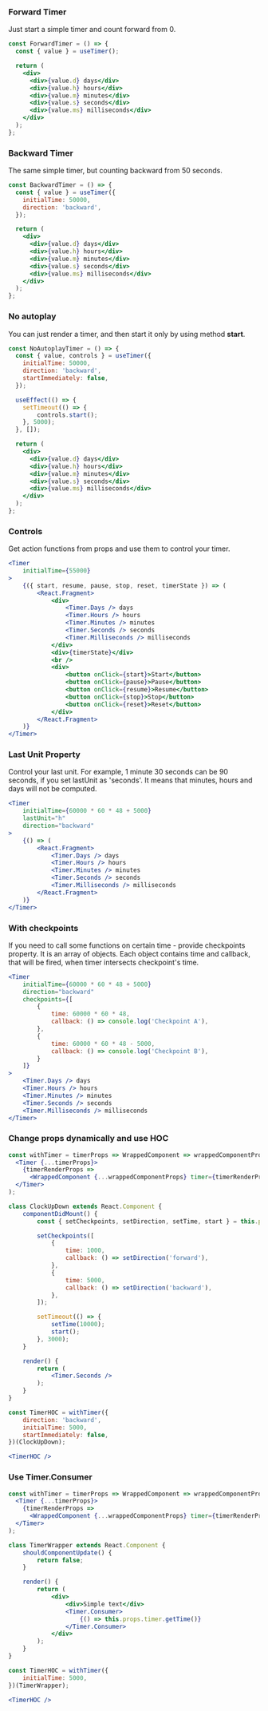 ### Forward Timer

Just start a simple timer and count forward from 0.

```jsx
const ForwardTimer = () => {
  const { value } = useTimer();

  return (
    <div>
      <div>{value.d} days</div>
      <div>{value.h} hours</div>
      <div>{value.m} minutes</div>
      <div>{value.s} seconds</div>
      <div>{value.ms} milliseconds</div>
    </div>
  );
};
```

### Backward Timer

The same simple timer, but counting backward from 50 seconds.

```jsx
const BackwardTimer = () => {
  const { value } = useTimer({
    initialTime: 50000,
    direction: 'backward',
  });

  return (
    <div>
      <div>{value.d} days</div>
      <div>{value.h} hours</div>
      <div>{value.m} minutes</div>
      <div>{value.s} seconds</div>
      <div>{value.ms} milliseconds</div>
    </div>
  );
};
```

### No autoplay

You can just render a timer, and then start it only by using method **start**.

```jsx
const NoAutoplayTimer = () => {
  const { value, controls } = useTimer({
    initialTime: 50000,
    direction: 'backward',
    startImmediately: false,
  });

  useEffect(() => {
    setTimeout(() => {
        controls.start();
    }, 5000);
  }, []);

  return (
    <div>
      <div>{value.d} days</div>
      <div>{value.h} hours</div>
      <div>{value.m} minutes</div>
      <div>{value.s} seconds</div>
      <div>{value.ms} milliseconds</div>
    </div>
  );
};
```

### Controls

Get action functions from props and use them to control your timer.

```jsx
<Timer
    initialTime={55000}
>
    {({ start, resume, pause, stop, reset, timerState }) => (
        <React.Fragment>
            <div>
                <Timer.Days /> days
                <Timer.Hours /> hours
                <Timer.Minutes /> minutes
                <Timer.Seconds /> seconds
                <Timer.Milliseconds /> milliseconds
            </div>
            <div>{timerState}</div>
            <br />
            <div>
                <button onClick={start}>Start</button>
                <button onClick={pause}>Pause</button>
                <button onClick={resume}>Resume</button>
                <button onClick={stop}>Stop</button>
                <button onClick={reset}>Reset</button>
            </div>
        </React.Fragment>
    )}
</Timer>
```



### Last Unit Property

Control your last unit. For example, 1 minute 30 seconds can be 90 seconds, if you set lastUnit as 'seconds'.
It means that minutes, hours and days will not be computed.

```jsx
<Timer
    initialTime={60000 * 60 * 48 + 5000}
    lastUnit="h"
    direction="backward"
>
    {() => (
        <React.Fragment>
            <Timer.Days /> days
            <Timer.Hours /> hours
            <Timer.Minutes /> minutes
            <Timer.Seconds /> seconds
            <Timer.Milliseconds /> milliseconds
        </React.Fragment>
    )}
</Timer>
```

### With checkpoints

If you need to call some functions on certain time - provide checkpoints property. It is an array of objects.
Each object contains time and callback, that will be fired, when timer intersects checkpoint's time.

```jsx
<Timer
    initialTime={60000 * 60 * 48 + 5000}
    direction="backward"
    checkpoints={[
        {
            time: 60000 * 60 * 48,
            callback: () => console.log('Checkpoint A'),
        },
        {
            time: 60000 * 60 * 48 - 5000,
            callback: () => console.log('Checkpoint B'),
        }
    ]}
>
    <Timer.Days /> days
    <Timer.Hours /> hours
    <Timer.Minutes /> minutes
    <Timer.Seconds /> seconds
    <Timer.Milliseconds /> milliseconds
</Timer>
```

### Change props dynamically and use HOC

```jsx
const withTimer = timerProps => WrappedComponent => wrappedComponentProps => (
  <Timer {...timerProps}>
    {timerRenderProps =>
      <WrappedComponent {...wrappedComponentProps} timer={timerRenderProps} />}
  </Timer>
);

class ClockUpDown extends React.Component {
    componentDidMount() {
        const { setCheckpoints, setDirection, setTime, start } = this.props.timer;

        setCheckpoints([
            {
                time: 1000,
                callback: () => setDirection('forward'),
            },
            {
                time: 5000,
                callback: () => setDirection('backward'),
            },
        ]);

        setTimeout(() => {
            setTime(10000);
            start();
        }, 3000);
    }

    render() {
        return (
            <Timer.Seconds />
        );
    }
}

const TimerHOC = withTimer({
    direction: 'backward',
    initialTime: 5000,
    startImmediately: false,
})(ClockUpDown);

<TimerHOC />
```

### Use Timer.Consumer

```jsx
const withTimer = timerProps => WrappedComponent => wrappedComponentProps => (
  <Timer {...timerProps}>
    {timerRenderProps =>
      <WrappedComponent {...wrappedComponentProps} timer={timerRenderProps} />}
  </Timer>
);

class TimerWrapper extends React.Component {
    shouldComponentUpdate() {
        return false;
    }

    render() {
        return (
            <div>
                <div>Simple text</div>
                <Timer.Consumer>
                    {() => this.props.timer.getTime()}
                </Timer.Consumer>
            </div>
        );
    }
}

const TimerHOC = withTimer({
    initialTime: 5000,
})(TimerWrapper);

<TimerHOC />
```
